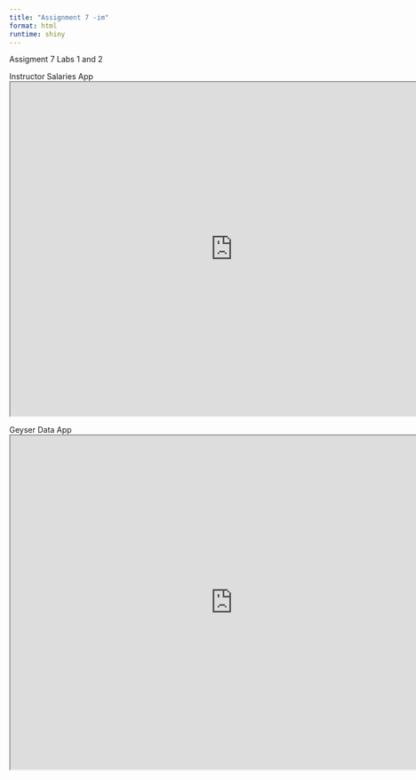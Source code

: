 ```yaml
---
title: "Assignment 7 -im"
format: html
runtime: shiny
---
```


Assigment 7 Labs 1 and 2

Instructor Salaries App <iframe src="https://nihay17.shinyapps.io/salary/" width="800" height="600"></iframe>

Geyser Data App <iframe src="https://nihay17.shinyapps.io/geyser/" width="800" height="600"></iframe>
